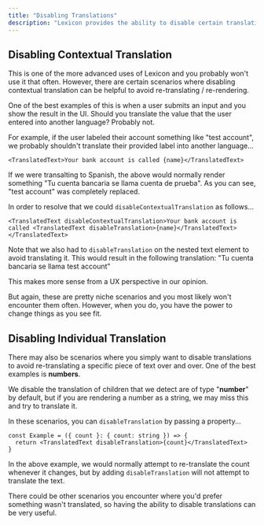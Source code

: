 ```yaml
---
title: "Disabling Translations"
description: "Lexicon provides the ability to disable certain translations when you need additional control"
---
```


## Disabling Contextual Translation

This is one of the more advanced uses of Lexicon and you probably won't use it that often. However, there are certain scenarios where disabling contextual translation can be helpful to avoid re-translating / re-rendering.

One of the best examples of this is when a user submits an input and you show the result in the UI. Should you translate the value that the user entered into another language? Probably not.

For example, if the user labeled their account something like "test account", we probably shouldn't translate their provided label into another language...

```tsx
<TranslatedText>Your bank account is called {name}</TranslatedText>
```

If we were transalting to Spanish, the above would normally render something "Tu cuenta bancaria se llama cuenta de prueba". As you can see, "test account" was completely replaced.

In order to resolve that we could `disableContextualTranslation` as follows...

```tsx
<TranslatedText disableContextualTranslation>Your bank account is called <TranslatedText disableTranslation>{name}</TranslatedText></TranslatedText>
```

Note that we also had to `disableTranslation` on the nested text element to avoid translating it. This would result in the following translation: "Tu cuenta bancaria se llama test account"

This makes more sense from a UX perspective in our opinion.

But again, these are pretty niche scenarios and you most likely won't encounter them often. However, when you do, you have the power to change things as you see fit.

## Disabling Individual Translation

There may also be scenarios where you simply want to disable translations to avoid re-translating a specific piece of text over and over. One of the best examples is **numbers**.

We disable the translation of children that we detect are of type "**number**" by default, but if you are rendering a number as a string, we may miss this and try to translate it.

In these scenarios, you can `disableTranslation` by passing a property...

```tsx
const Example = ({ count }: { count: string }) => {
  return <TranslatedText disableTranslation>{count}</TranslatedText>
}
```

In the above example, we would normally attempt to re-translate the count whenever it changes, but by adding `disableTranslation` will not attempt to translate the text.

There could be other scenarios you encounter where you'd prefer something wasn't translated, so having the ability to disable translations can be very useful.